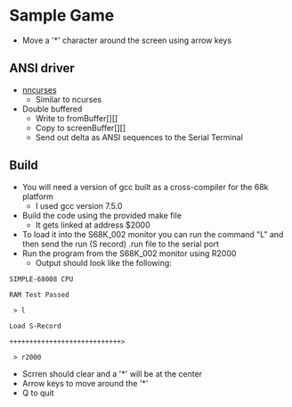 = Sample Game =

* Move a '*' character around the screen using arrow keys

== ANSI driver ==
* [https://github.com/douggilliland/Linux-68k/blob/master/SIMPLE_68008/S68K_clibs/S68K_nncurses.h nncurses]
** Similar to ncurses
* Double buffered
** Write to fromBuffer[][]
** Copy to screenBuffer[][]
** Send out delta as ANSI sequences to the Serial Terminal

== Build ==

* You will need a version of gcc built as a cross-compiler for the 68k platform
** I used gcc version 7.5.0
* Build the code using the provided make file
** It gets linked at address $2000
* To load it into the S68K_002 monitor you can run the command "L" and then send the run (S record) .run file to the serial port
* Run the program from the S68K_002 monitor using R2000
** Output should look like the following:
<pre>
SIMPLE-68008 CPU

RAM Test Passed

 > l

Load S-Record

++++++++++++++++++++++++++++>

 > r2000
</pre>
* Scrren should clear and a '*' will be at the center
* Arrow keys to move around the '*'
* Q to quit

